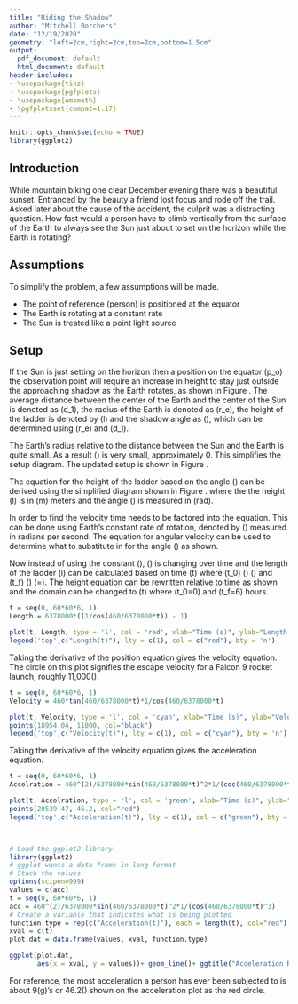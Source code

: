 ```yaml
---
title: "Riding the Shadow"
author: "Mitchell Borchers"
date: "12/19/2020"
geometry: "left=2cm,right=2cm,top=2cm,bottom=1.5cm"
output:
  pdf_document: default
  html_document: default
header-includes:
- \usepackage{tikz}
- \usepackage{pgfplots}
- \usepackage{amsmath}
- \pgfplotsset{compat=1.17}
---
```


```r
knitr::opts_chunk$set(echo = TRUE)
library(ggplot2)
```

## Introduction
While mountain biking one clear December evening there was a beautiful sunset. Entranced by the beauty a friend lost focus and rode off the trail. Asked later about the cause of the accident, the culprit was a distracting question. How fast would a person have to climb vertically from the surface of the Earth to always see the Sun just about to set on the horizon while the Earth is rotating?

## Assumptions
To simplify the problem, a few assumptions will be made.

  *   The point of reference (person) is positioned at the equator  
  *   The Earth is rotating at a constant rate  
  *   The Sun is treated like a point light source

\begin{figure}
\begin{center}
\tikzset{every picture/.style={line width=0.75pt}}  

\begin{tikzpicture}[x=0.75pt,y=0.75pt,yscale=-1,xscale=1]
%uncomment if require: \path (0,363);

%Shape: Arc [id:dp5979442796737424] 
\draw  [draw opacity=0][fill={rgb, 255:red, 155; green, 155; blue, 155 }  ,fill opacity=1 ] (142.96,213.96) .. controls (144.24,216.21) and (144.97,218.75) .. (144.97,221.44) -- (126.5,221.44) -- cycle ; \draw  [color={rgb, 255:red, 0; green, 0; blue, 0 }  ,draw opacity=1 ] (142.96,213.96) .. controls (144.24,216.21) and (144.97,218.75) .. (144.97,221.44) ;
%Straight Lines [id:da10895072412186346] 
\draw [color={rgb, 255:red, 0; green, 0; blue, 0 }  ,draw opacity=1 ]   (387.14,221.44) -- (126.5,221.44) ;
\draw [shift={(126.5,221.44)}, rotate = 180] [color={rgb, 255:red, 0; green, 0; blue, 0 }  ,draw opacity=1 ][fill={rgb, 255:red, 0; green, 0; blue, 0 }  ,fill opacity=1 ][line width=0.75]      (0, 0) circle [x radius= 3.35, y radius= 3.35]   ;
\draw [shift={(387.14,221.44)}, rotate = 180] [color={rgb, 255:red, 0; green, 0; blue, 0 }  ,draw opacity=1 ][fill={rgb, 255:red, 0; green, 0; blue, 0 }  ,fill opacity=1 ][line width=0.75]      (0, 0) circle [x radius= 3.35, y radius= 3.35]   ;
%Shape: Circle [id:dp7494036003123736] 
\draw  [color={rgb, 255:red, 0; green, 0; blue, 0 }  ,draw opacity=1 ] (267.58,221.44) .. controls (267.58,155.41) and (321.11,101.88) .. (387.14,101.88) .. controls (453.17,101.88) and (506.7,155.41) .. (506.7,221.44) .. controls (506.7,287.47) and (453.17,341) .. (387.14,341) .. controls (321.11,341) and (267.58,287.47) .. (267.58,221.44) -- cycle ;
%Straight Lines [id:da6159860195586249] 
\draw [color={rgb, 255:red, 0; green, 0; blue, 0 }  ,draw opacity=1 ] [dash pattern={on 0.84pt off 2.51pt}]  (387.14,101.88) -- (387.14,86) ;
\draw [shift={(387.14,86)}, rotate = 270] [color={rgb, 255:red, 0; green, 0; blue, 0 }  ,draw opacity=1 ][fill={rgb, 255:red, 0; green, 0; blue, 0 }  ,fill opacity=1 ][line width=0.75]      (0, 0) circle [x radius= 3.35, y radius= 3.35]   ;
\draw [shift={(387.14,101.88)}, rotate = 270] [color={rgb, 255:red, 0; green, 0; blue, 0 }  ,draw opacity=1 ][fill={rgb, 255:red, 0; green, 0; blue, 0 }  ,fill opacity=1 ][line width=0.75]      (0, 0) circle [x radius= 3.35, y radius= 3.35]   ;
%Straight Lines [id:da734083825946463] 
\draw [color={rgb, 255:red, 0; green, 0; blue, 0 }  ,draw opacity=1 ]   (126.5,221.44) -- (521.84,15.94) ;
\draw [shift={(524.5,14.56)}, rotate = 512.53] [fill={rgb, 255:red, 0; green, 0; blue, 0 }  ,fill opacity=1 ][line width=0.08]  [draw opacity=0] (10.72,-5.15) -- (0,0) -- (10.72,5.15) -- (7.12,0) -- cycle    ;
%Straight Lines [id:da8499549568646694] 
\draw [color={rgb, 255:red, 0; green, 0; blue, 0 }  ,draw opacity=1 ]   (387.14,221.44) -- (325.5,118) ;
\draw [shift={(325.5,118)}, rotate = 239.21] [color={rgb, 255:red, 0; green, 0; blue, 0 }  ,draw opacity=1 ][fill={rgb, 255:red, 0; green, 0; blue, 0 }  ,fill opacity=1 ][line width=0.75]      (0, 0) circle [x radius= 3.35, y radius= 3.35]   ;
\draw [shift={(387.14,221.44)}, rotate = 239.21] [color={rgb, 255:red, 0; green, 0; blue, 0 }  ,draw opacity=1 ][fill={rgb, 255:red, 0; green, 0; blue, 0 }  ,fill opacity=1 ][line width=0.75]      (0, 0) circle [x radius= 3.35, y radius= 3.35]   ;
%Shape: Arc [id:dp06307158422330672] 
\draw  [draw opacity=0][fill={rgb, 255:red, 155; green, 155; blue, 155 }  ,fill opacity=1 ] (378.5,205.56) .. controls (380.65,204.12) and (383.13,203.21) .. (385.82,203.02) -- (387.14,221.44) -- cycle ; \draw  [color={rgb, 255:red, 0; green, 0; blue, 0 }  ,draw opacity=1 ] (378.5,205.56) .. controls (380.65,204.12) and (383.13,203.21) .. (385.82,203.02) ;
%Straight Lines [id:da8602948959997141] 
\draw [color={rgb, 255:red, 0; green, 0; blue, 0 }  ,draw opacity=1 ]   (387.14,101.88) -- (387.14,221.44) ;
\draw [shift={(387.14,221.44)}, rotate = 90] [color={rgb, 255:red, 0; green, 0; blue, 0 }  ,draw opacity=1 ][fill={rgb, 255:red, 0; green, 0; blue, 0 }  ,fill opacity=1 ][line width=0.75]      (0, 0) circle [x radius= 3.35, y radius= 3.35]   ;
\draw [shift={(387.14,101.88)}, rotate = 90] [color={rgb, 255:red, 0; green, 0; blue, 0 }  ,draw opacity=1 ][fill={rgb, 255:red, 0; green, 0; blue, 0 }  ,fill opacity=1 ][line width=0.75]      (0, 0) circle [x radius= 3.35, y radius= 3.35]   ;
%Shape: Right Angle [id:dp8283873611803174] 
\draw   (330.66,127.62) -- (321.05,132.78) -- (315.88,123.16) ;
%Shape: Right Angle [id:dp8692075461903701] 
\draw   (387.14,210.8) -- (376.5,210.8) -- (376.5,221.44) ;

% Text Node
\draw (165,210) node  [font=\small,color={rgb, 255:red, 0; green, 0; blue, 0 }  ,opacity=1 ]  {$\alpha $};
% Text Node
\draw (126.5,236.44) node  [font=\small,color={rgb, 255:red, 0; green, 0; blue, 0 }  ,opacity=1 ]  {$Sun$};
% Text Node
\draw (250.58,235.44) node  [font=\small,color={rgb, 255:red, 0; green, 0; blue, 0 }  ,opacity=1 ]  {$d_{1}$};
% Text Node
\draw (401.14,161.66) node  [font=\small,color={rgb, 255:red, 0; green, 0; blue, 0 }  ,opacity=1 ]  {$r_{e}$};
% Text Node
\draw (387.14,235.44) node  [font=\small,color={rgb, 255:red, 0; green, 0; blue, 0 }  ,opacity=1 ]  {$Earth$};
% Text Node
\draw (402.14,91.88) node  [font=\small,color={rgb, 255:red, 0; green, 0; blue, 0 }  ,opacity=1 ]  {$l$};
% Text Node
\draw (377,179) node  [font=\small,color={rgb, 255:red, 0; green, 0; blue, 0 }  ,opacity=1 ]  {$\alpha $};
% Text Node
\draw (341.58,174) node  [font=\small,color={rgb, 255:red, 0; green, 0; blue, 0 }  ,opacity=1 ]  {$r_{e}$};
% Text Node
\draw (401.14,116.88) node  [font=\small,color={rgb, 255:red, 0; green, 0; blue, 0 }  ,opacity=1 ]  {$p_{o}$};


\end{tikzpicture}
\end{center}
\caption{Diagram of the line of the shadow cast by the Sun.}
\label{fig:simple}
\end{figure}

\newpage

## Setup
If the Sun is just setting on the horizon then a position on the equator \(p_o\) the observation point will require an increase in height to stay just outside the approaching shadow as the Earth rotates, as shown in Figure \ref{fig:simple}. The average distance between the center of the Earth and the center of the Sun is denoted as \(d_1\), the radius of the Earth is denoted as \(r_e\), the height of the ladder is denoted by \(l\)
and the shadow angle as \(\alpha\), which can be determined using \(r_e\) and \(d_1\).

```{=latex}
\begin{align*}
\sin(\alpha) &= \frac{r_e}{d_1} \\
\alpha &= \sin^{-1}(\frac{r_e}{d_1}) \\
\alpha &\approx 0
\end{align*}
```

The Earth's radius relative to the distance between the Sun and the Earth is quite small. As a result \(\alpha\) is very small, approximately 0. This simplifies the setup diagram. The updated setup is shown in Figure \ref{fig:alpha}.

\begin{figure}
\begin{center}
\tikzset{every picture/.style={line width=0.75pt}}
\begin{tikzpicture}[x=0.75pt,y=0.75pt,yscale=-1,xscale=1]

%uncomment if require: \path (0,353); %set diagram left start at 0, and has height of 353

%Shape: Arc [id:dp6189110146389809] 
\draw  [draw opacity=0][fill={rgb, 255:red, 155; green, 155; blue, 155 }  ,fill opacity=1 ] (293.53,154.65) .. controls (293.54,154.65) and (293.56,154.65) .. (293.58,154.65) .. controls (303.72,154.65) and (312.38,160.86) .. (315.79,169.61) -- (293.58,177.88) -- cycle ; \draw  [color={rgb, 255:red, 0; green, 0; blue, 0 }  ,draw opacity=1 ] (293.53,154.65) .. controls (293.54,154.65) and (293.56,154.65) .. (293.58,154.65) .. controls (303.72,154.65) and (312.38,160.86) .. (315.79,169.61) ;
%Shape: Circle [id:dp9427194203411393] 
\draw  [color={rgb, 255:red, 0; green, 0; blue, 0 }  ,draw opacity=1 ] (222.46,177.88) .. controls (222.46,138.6) and (254.3,106.76) .. (293.58,106.76) .. controls (332.86,106.76) and (364.7,138.6) .. (364.7,177.88) .. controls (364.7,217.16) and (332.86,249) .. (293.58,249) .. controls (254.3,249) and (222.46,217.16) .. (222.46,177.88) -- cycle ;
%Straight Lines [id:da8476482622829371] 
\draw [color={rgb, 255:red, 0; green, 0; blue, 0 }  ,draw opacity=1 ]   (293.58,106.76) -- (293.58,177.88) ;
\draw [shift={(293.58,177.88)}, rotate = 90] [color={rgb, 255:red, 0; green, 0; blue, 0 }  ,draw opacity=1 ][fill={rgb, 255:red, 0; green, 0; blue, 0 }  ,fill opacity=1 ][line width=0.75]      (0, 0) circle [x radius= 3.35, y radius= 3.35]   ;
\draw [shift={(293.58,106.76)}, rotate = 90] [color={rgb, 255:red, 0; green, 0; blue, 0 }  ,draw opacity=1 ][fill={rgb, 255:red, 0; green, 0; blue, 0 }  ,fill opacity=1 ][line width=0.75]      (0, 0) circle [x radius= 3.35, y radius= 3.35]   ;
%Straight Lines [id:da6975926883679724] 
\draw [color={rgb, 255:red, 0; green, 0; blue, 0 }  ,draw opacity=1 ]   (465.5,106.76) -- (147.5,106.76) ;
\draw [shift={(468.5,106.76)}, rotate = 180] [fill={rgb, 255:red, 0; green, 0; blue, 0 }  ,fill opacity=1 ][line width=0.08]  [draw opacity=0] (10.72,-5.15) -- (0,0) -- (10.72,5.15) -- (7.12,0) -- cycle    ;
%Straight Lines [id:da9008053005401193] 
\draw  [dash pattern={on 4.5pt off 4.5pt}]  (468.5,106.76) -- (293.58,177.88) ;
%Shape: Arc [id:dp052299292995587] 
\draw  [draw opacity=0] (383.85,190.9) .. controls (381.42,207.89) and (374.3,223.37) .. (363.85,235.99) -- (293.58,177.88) -- cycle ; \draw   (383.85,190.9) .. controls (381.42,207.89) and (374.3,223.37) .. (363.85,235.99) ;
%Straight Lines [id:da5802801373055342] 
\draw    (363.85,235.99) -- (360.5,239.76) ;
\draw [shift={(358.5,242)}, rotate = 311.72] [fill={rgb, 255:red, 0; green, 0; blue, 0 }  ][line width=0.08]  [draw opacity=0] (8.93,-4.29) -- (0,0) -- (8.93,4.29) -- cycle    ;
%Shape: Right Angle [id:dp1178456535341934] 
\draw   (305.5,107.88) -- (305.5,118.68) -- (294.7,118.68) ;

% Text Node
\draw (282.58,142.88) node  [font=\small,color={rgb, 255:red, 0; green, 0; blue, 0 }  ,opacity=1 ]  {$r_{e}$};
% Text Node
\draw (293.58,260) node  [font=\small,color={rgb, 255:red, 0; green, 0; blue, 0 }  ,opacity=1 ]  {$Earth$};
% Text Node
\draw (396.58,156.88) node  [font=\small,color={rgb, 255:red, 0; green, 0; blue, 0 }  ,opacity=1 ]  {$r_{e} +l$};
% Text Node
\draw (313.58,144.88) node  [font=\small,color={rgb, 255:red, 0; green, 0; blue, 0 }  ,opacity=1 ]  {$\phi $};
\end{tikzpicture}
\end{center}
\caption{Setup}
\label{fig:alpha}
\end{figure}

The equation for the height of the ladder based on the angle \(\phi\) can be derived using the simplified diagram shown in Figure \ref{fig:alpha}. where the the height \(l\) is in \(m\) meters and the angle \(\phi\) is measured in \(rad\).

```{=latex}
\begin{align}
\cos(\phi) &= \frac{r_e}{r_e+l}\nonumber \\
r_e+l &= \frac{r_e}{cos(\phi)}\nonumber \\
l &= r_e\left(\frac{1}{cos(\phi)}-1\right)\nonumber \\
l(\phi) &= r_e\left(\frac{1}{cos(\phi)}-1\right)
\end{align}
```

In order to find the velocity time needs to be factored into the equation. This can be done using Earth's constant rate of rotation, denoted by \(\omega\) measured in radians per second. The equation for angular velocity can be used to determine what to substitute in for the angle \(\phi\) as shown.

```{=latex}
\begin{align*}
\omega &= \frac{v_e}{r_e}
\end{align*}
```

Now instead of using the constant \(\phi\), \(\omega\) is changing over time and the length of the ladder \(l\) can be calculated based on time \(t\) where \(t_0\) \(\rightarrow\) \(\phi=0\) and \(t_f\) \(\rightarrow\) \(\phi=\frac{\pi}{2}\). The height equation can be rewritten relative to time as shown and the domain can be changed to \(t\) where \(t_0=0\) and \(t_f=6\) hours.

```{=latex}
\begin{align}
l(t)=r_{e}\left(\frac{1}{cos\left(\frac{v_{e}}{r_{e}} t\right)}-1\right)
\end{align}
```
```r
t = seq(0, 60*60*6, 1)
Length = 6378000*((1/cos(460/6378000*t)) - 1)

plot(t, Length, type = 'l', col = 'red', xlab="Time (s)", ylab="Length (meters)")
legend('top',c("Length(t)"), lty = c(1), col = c("red"), bty = 'n')
```

Taking the derivative of the position equation gives the velocity equation. The circle on this plot signifies the escape velocity for a Falcon 9 rocket launch, roughly 11,000\(\frac{m}{s^2}\).

```{=latex}
\begin{align}
l'(t)=v_e tan\left(\frac{v_e}{r_e}t\right)sec\left(\frac{v_e}{r_e} t\right)
\end{align}
```
```r
t = seq(0, 60*60*6, 1)
Velocity = 460*tan(460/6378000*t)*1/cos(460/6378000*t)

plot(t, Velocity, type = 'l', col = 'cyan', xlab="Time (s)", ylab="Velocity (meters/s)")
points(18954.04, 11000, col="black")
legend('top',c("Velocity(t)"), lty = c(1), col = c("cyan"), bty = 'n')
```

Taking the derivative of the velocity equation gives the acceleration equation.

```{=latex}
\begin{align}
l''(t)=\frac{v_e^2}{r_e}\left(sin^2\left(\frac{v_e}{r_e}t\right)+1\right)sec^3\left(\frac{v_e}{r_e} t\right)
\end{align}
```
```r
t = seq(0, 60*60*6, 1)
Accelration = 460^(2)/6378000*sin(460/6378000*t)^2*1/(cos(460/6378000*t)^3)

plot(t, Accelration, type = 'l', col = 'green', xlab="Time (s)", ylab="Acceleration (meters/s^2)")
points(20539.47, 46.2, col="red")
legend('top',c("Acceleration(t)"), lty = c(1), col = c("green"), bty = 'n')



# Load the ggplot2 library
library(ggplot2)
# ggplot wants a data frame in long format
# Stack the values
options(scipen=999)
values = c(acc)
t = seq(0, 60*60*6, 1)
acc = 460^(2)/6378000*sin(460/6378000*t)^2*1/(cos(460/6378000*t)^3)
# Create a variable that indicates what is being plotted
function.type = rep(c("Acceleration(t)"), each = length(t), col="red")
xval = c(t)
plot.dat = data.frame(values, xval, function.type)

ggplot(plot.dat, 
       aes(x = xval, y = values))+ geom_line()+ ggtitle("Acceleration Rate Over Time")+ xlab("Time(s)")+ ylab("Acceleration(m/s^2)")+ geom_point(shape=1, aes(x=20539.47, y=46.2), colour="red")

```

For reference, the most acceleration a person has ever been subjected to is about 9\(g\)'s or 46.2\(\frac{m}{s^2}\) shown on the acceleration plot as the red circle.








